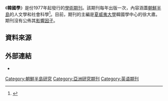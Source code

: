 {{not|韓國學期刊}}
{{Infobox Journal
| title = 韓國學<br/>Korean Studies
| discipline	=	[[韓國學|韓國學]]
| language     = [[英文|英文]]
| abbreviation	=	''KS''
| frequency	=	年刊
| website	=	http://www.hawaii.edu/korea/pages/Publications/ks.html
| publisher	=	[[夏威夷大學出版社|夏威夷大學出版社]]
| country	=	[[美國|美國]]
| history	=	1977年至今
| ISSN	=	0145-840X
| eISSN	=	1529-1529
}}

《'''韓國學'''》是份1977年起發行的[[學術期刊|學術期刊]]。該期刊每年出版一次，內容涵蓋[[朝鮮半島|朝鮮半島]]的人文學和社會科學<ref>{{Cite web |url=http://www.hawaii.edu/korea/pages/Publications/ks.html |title=Korean Studies: Journal of the Center for Korean Studies |accessdate=2014-04-09 |archive-date=2014-02-09 |archive-url=https://web.archive.org/web/20140209152612/http://www.hawaii.edu/korea/pages/Publications/ks.html |dead-url=no }}</ref>。目前，期刊的主編是[[夏威夷大學|夏威夷大學]]韓國學中心的徐大肅。期刊沒有公佈其[[影響因子|影響因子]]。


== 資料來源 ==
{{reflist}}


== 外部連結 ==
* {{Official|1=http://www.hawaii.edu/korea/pages/Publications/ks.html}}

[[Category:朝鮮半島研究|Category:朝鮮半島研究]]
[[Category:亞洲研究期刊|Category:亞洲研究期刊]]
[[Category:英语期刊|Category:英语期刊]]